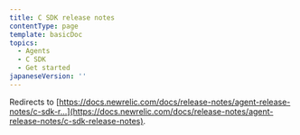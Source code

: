 ```yaml
---
title: C SDK release notes
contentType: page
template: basicDoc
topics:
  - Agents
  - C SDK
  - Get started
japaneseVersion: ''
---
```


Redirects to [https://docs.newrelic.com/docs/release-notes/agent-release-notes/c-sdk-r...](https://docs.newrelic.com/docs/release-notes/agent-release-notes/c-sdk-release-notes).

